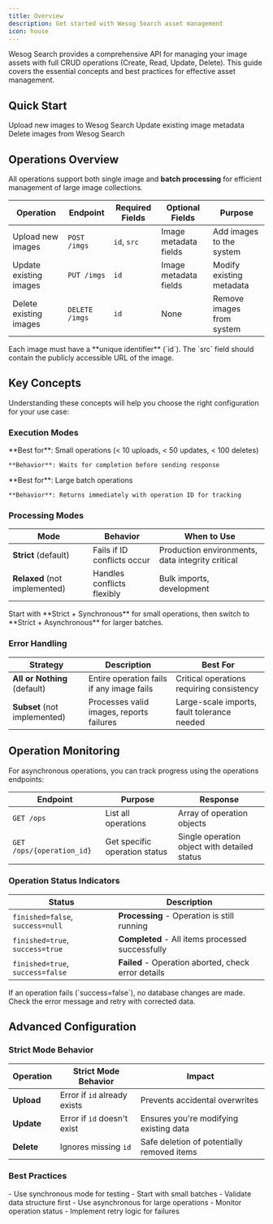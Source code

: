 ```yaml
---
title: Overview
description: Get started with Wesog Search asset management
icon: house
---
```


Wesog Search provides a comprehensive API for managing your image assets with full CRUD operations (Create, Read, Update, Delete). This guide covers the essential concepts and best practices for effective asset management.

## Quick Start

<CardGroup cols={3}>
  <Card title="Upload images" icon="plus" href="/content/search/manage-upload">
    Upload new images to Wesog Search
  </Card>
  <Card title="Update images" icon="pen" href="/content/search/manage-update">
    Update existing image metadata
  </Card>
  <Card title="Delete images" icon="minus" href="/content/search/manage-delete">
    Delete images from Wesog Search
  </Card>
</CardGroup>

## Operations Overview

All operations support both single image and **batch processing** for efficient management of large image collections.

| Operation              | Endpoint       | Required Fields | Optional Fields          | Purpose                    |
|------------------------|----------------|-----------------|--------------------------|----------------------------|
| Upload new images      | `POST /imgs`   | `id`, `src`     | Image metadata fields    | Add images to the system   |
| Update existing images | `PUT /imgs`    | `id`            | Image metadata fields    | Modify existing metadata   |
| Delete existing images | `DELETE /imgs` | `id`            | None                     | Remove images from system  |

<Note>
Each image must have a **unique identifier** (`id`). The `src` field should contain the publicly accessible URL of the image.
</Note>

## Key Concepts

Understanding these concepts will help you choose the right configuration for your use case:

### Execution Modes

<CardGroup cols={2}>
  <Card title="Synchronous (Default)" icon="clock">
    **Best for**: Small operations (< 10 uploads, < 50 updates, < 100 deletes)
    
    **Behavior**: Waits for completion before sending response
  </Card>
  <Card title="Asynchronous" icon="background">
    **Best for**: Large batch operations
    
    **Behavior**: Returns immediately with operation ID for tracking
  </Card>
</CardGroup>

### Processing Modes

| Mode | Behavior | When to Use |
|------|----------|-------------|
| **Strict** (default) | Fails if ID conflicts occur | Production environments, data integrity critical |
| **Relaxed** (not implemented) | Handles conflicts flexibly | Bulk imports, development |

<Tip>
Start with **Strict + Synchronous** for small operations, then switch to **Strict + Asynchronous** for larger batches.
</Tip>

### Error Handling

| Strategy | Description | Best For |
|----------|-------------|----------|
| **All or Nothing** (default) | Entire operation fails if any image fails | Critical operations requiring consistency |
| **Subset** (not implemented) | Processes valid images, reports failures | Large-scale imports, fault tolerance needed |

## Operation Monitoring

For asynchronous operations, you can track progress using the operations endpoints:

| Endpoint | Purpose | Response |
|----------|---------|----------|
| `GET /ops` | List all operations | Array of operation objects |
| `GET /ops/{operation_id}` | Get specific operation status | Single operation object with detailed status |

### Operation Status Indicators

| Status | Description |
|--------|-------------|
| `finished=false`, `success=null` | **Processing** - Operation is still running |
| `finished=true`, `success=true` | **Completed** - All items processed successfully |
| `finished=true`, `success=false` | **Failed** - Operation aborted, check error details |

<Warning>
If an operation fails (`success=false`), no database changes are made. Check the error message and retry with corrected data.
</Warning>

## Advanced Configuration

### Strict Mode Behavior

| Operation | Strict Mode Behavior | Impact |
|-----------|---------------------|---------|
| **Upload** | Error if `id` already exists | Prevents accidental overwrites |
| **Update** | Error if `id` doesn't exist | Ensures you're modifying existing data |
| **Delete** | Ignores missing `id` | Safe deletion of potentially removed items |

### Best Practices

<CardGroup cols={2}>
  <Card title="For Development" icon="code">
    - Use synchronous mode for testing
    - Start with small batches
    - Validate data structure first
  </Card>
  <Card title="For Production" icon="shield">
    - Use asynchronous for large operations
    - Monitor operation status
    - Implement retry logic for failures
  </Card>
</CardGroup>